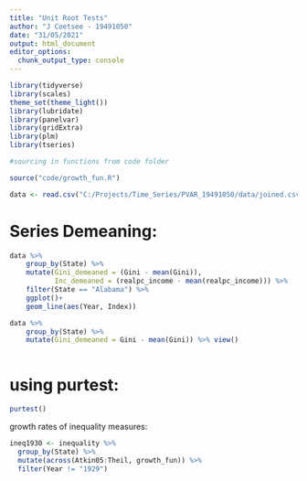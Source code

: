 ```yaml
---
title: "Unit Root Tests"
author: "J Coetsee - 19491050"
date: "31/05/2021"
output: html_document
editor_options: 
  chunk_output_type: console
---
```



```r
library(tidyverse)
library(scales)
theme_set(theme_light())
library(lubridate)
library(panelvar)
library(gridExtra)
library(plm)
library(tseries)

#sourcing in functions from code folder 

source("code/growth_fun.R")

data <- read.csv("C:/Projects/Time_Series/PVAR_19491050/data/joined.csv")
```

# Series Demeaning:

```r

data %>% 
    group_by(State) %>% 
    mutate(Gini_demeaned = (Gini - mean(Gini)),
           Inc_demeaned = (realpc_income - mean(realpc_income))) %>% 
    filter(State == "Alabama") %>% 
    ggplot()+
    geom_line(aes(Year, Index))

data %>% 
    group_by(State) %>% 
    mutate(Gini_demeaned = Gini - mean(Gini)) %>% view()



```



# using purtest: 

```r

purtest()

```




growth rates of inequality measures:

```r

ineq1930 <- inequality %>% 
  group_by(State) %>% 
  mutate(across(Atkin05:Theil, growth_fun)) %>% 
  filter(Year != "1929")

```


